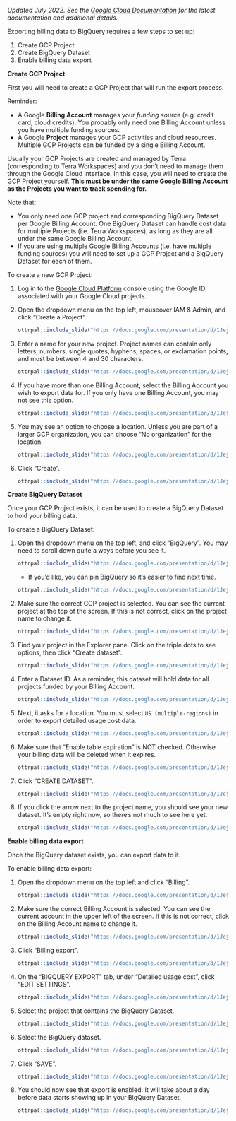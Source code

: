 
*Updated July 2022.  See the [Google Cloud Documentation](https://cloud.google.com/billing/docs/how-to/export-data-bigquery-setup) for the latest documentation and additional details.*

Exporting billing data to BigQuery requires a few steps to set up:

1. Create GCP Project
1. Create BigQuery Dataset
1. Enable billing data export

**Create GCP Project**

First you will need to create a GCP Project that will run the export process.  

::: {.fyi}
Reminder:

- A Google **Billing Account** manages your *funding source* (e.g. credit card, cloud credits).  You probably only need one Billing Account unless you have multiple funding sources.
- A Google **Project** manages your GCP activities and cloud resources.  Multiple GCP Projects can be funded by a single Billing Account.
:::

Usually your GCP Projects are created and managed by Terra (corresponding to Terra Workspaces) and you don't need to manage them through the Google Cloud interface. In this case, you will need to create the GCP Project yourself. **This must be under the same Google Billing Account as the Projects you want to track spending for.**

Note that:

- You only need one GCP project and corresponding BigQuery Dataset per Google Billing Account. One BigQuery Dataset can handle cost data for multiple Projects (i.e. Terra Workspaces), as long as they are all under the same Google Billing Account.
- If you are using multiple Google Billing Accounts (i.e. have multiple funding sources) you will need to set up a GCP Project and a BigQuery Dataset for each of them.


To create a new GCP Project:

1. Log in to the [Google Cloud Platform](https://console.cloud.google.com/) console using the Google ID associated with your Google Cloud projects.

1. Open the dropdown menu on the top left, mouseover IAM & Admin, and click "Create a Project".

    ```r
ottrpal::include_slide("https://docs.google.com/presentation/d/1JejmHJHLTF-eywlZs5GUQXb82FCGM5wIUNrbVKlJcrY/edit#slide=id.g13d748460ee_0_3")
    ```
    
1. Enter a name for your new project.   Project names can contain only letters, numbers, single quotes, hyphens, spaces, or exclamation points, and must be between 4 and 30 characters.

    ```r
ottrpal::include_slide("https://docs.google.com/presentation/d/1JejmHJHLTF-eywlZs5GUQXb82FCGM5wIUNrbVKlJcrY/edit#slide=id.g13d748460ee_0_153")
    ```

1. If you have more than one Billing Account, select the Billing Account you wish to export data for.  If you only have one Billing Account, you may not see this option.

    ```r
ottrpal::include_slide("https://docs.google.com/presentation/d/1JejmHJHLTF-eywlZs5GUQXb82FCGM5wIUNrbVKlJcrY/edit#slide=id.g1405b9d7496_0_21")
    ```

1. You may see an option to choose a location.  Unless you are part of a larger GCP organization, you can choose "No organization" for the location.

    ```r
ottrpal::include_slide("https://docs.google.com/presentation/d/1JejmHJHLTF-eywlZs5GUQXb82FCGM5wIUNrbVKlJcrY/edit#slide=id.g13d748460ee_0_172")
    ```

1. Click "Create".

    ```r
ottrpal::include_slide("https://docs.google.com/presentation/d/1JejmHJHLTF-eywlZs5GUQXb82FCGM5wIUNrbVKlJcrY/edit#slide=id.g13d748460ee_0_166")
    ```


**Create BigQuery Dataset**

Once your GCP Project exists, it can be used to create a BigQuery Dataset to hold your billing data.

To create a BigQuery Dataset:

1. Open the dropdown menu on the top left, and click "BigQuery".  You may need to scroll down quite a ways before you see it.

    ```r
ottrpal::include_slide("https://docs.google.com/presentation/d/1JejmHJHLTF-eywlZs5GUQXb82FCGM5wIUNrbVKlJcrY/edit#slide=id.g13d748460ee_0_183")
    ```

    - If you’d like, you can pin BigQuery so it’s easier to find next time.
    
    ```r
ottrpal::include_slide("https://docs.google.com/presentation/d/1JejmHJHLTF-eywlZs5GUQXb82FCGM5wIUNrbVKlJcrY/edit#slide=id.g13d748460ee_0_189")
    ```

1. Make sure the correct GCP project is selected.  You can see the current project at the top of the screen.  If this is not correct, click on the project name to change it.

    ```r
ottrpal::include_slide("https://docs.google.com/presentation/d/1JejmHJHLTF-eywlZs5GUQXb82FCGM5wIUNrbVKlJcrY/edit#slide=id.g13d748460ee_0_195")
    ```

1. Find your project in the Explorer pane.  Click on the triple dots to see options, then click "Create dataset".

    ```r
ottrpal::include_slide("https://docs.google.com/presentation/d/1JejmHJHLTF-eywlZs5GUQXb82FCGM5wIUNrbVKlJcrY/edit#slide=id.g13d748460ee_0_208")
    ```

1. Enter a Dataset ID.  As a reminder, this dataset will hold data for all projects funded by your Billing Account.

    ```r
ottrpal::include_slide("https://docs.google.com/presentation/d/1JejmHJHLTF-eywlZs5GUQXb82FCGM5wIUNrbVKlJcrY/edit#slide=id.g13d748460ee_0_215")
    ```

1. Next, it asks for a location.  You must select `US (multiple-regions)` in order to export detailed usage cost data.

    ```r
ottrpal::include_slide("https://docs.google.com/presentation/d/1JejmHJHLTF-eywlZs5GUQXb82FCGM5wIUNrbVKlJcrY/edit#slide=id.g13d748460ee_0_221")
    ```

1. Make sure that "Enable table expiration" is NOT checked.  Otherwise your billing data will be deleted when it expires.

    ```r
ottrpal::include_slide("https://docs.google.com/presentation/d/1JejmHJHLTF-eywlZs5GUQXb82FCGM5wIUNrbVKlJcrY/edit#slide=id.g13d748460ee_0_227")
    ```

1. Click "CREATE DATASET".

    ```r
ottrpal::include_slide("https://docs.google.com/presentation/d/1JejmHJHLTF-eywlZs5GUQXb82FCGM5wIUNrbVKlJcrY/edit#slide=id.g13d748460ee_0_233")
    ```

1. If you click the arrow next to the project name, you should see your new dataset.  It's empty right now, so there's not much to see here yet.

    ```r
ottrpal::include_slide("https://docs.google.com/presentation/d/1JejmHJHLTF-eywlZs5GUQXb82FCGM5wIUNrbVKlJcrY/edit#slide=id.g13d748460ee_0_239")
    ```


**Enable billing data export**

Once the BigQuery dataset exists, you can export data to it.

To enable billing data export:

1. Open the dropdown menu on the top left and click "Billing".

    ```r
ottrpal::include_slide("https://docs.google.com/presentation/d/1JejmHJHLTF-eywlZs5GUQXb82FCGM5wIUNrbVKlJcrY/edit#slide=id.g13d748460ee_0_250")
    ```

1. Make sure the correct Billing Account is selected.  You can see the current account in the upper left of the screen.  If this is not correct, click on the Billing Account name to change it.

    ```r
ottrpal::include_slide("https://docs.google.com/presentation/d/1JejmHJHLTF-eywlZs5GUQXb82FCGM5wIUNrbVKlJcrY/edit#slide=id.g13d748460ee_0_245")
    ```

1. Click "Billing export".

    ```r
ottrpal::include_slide("https://docs.google.com/presentation/d/1JejmHJHLTF-eywlZs5GUQXb82FCGM5wIUNrbVKlJcrY/edit#slide=id.g13d748460ee_0_256")
    ```

1. On the "BIGQUERY EXPORT" tab, under "Detailed usage cost", click "EDIT SETTINGS".

    ```r
ottrpal::include_slide("https://docs.google.com/presentation/d/1JejmHJHLTF-eywlZs5GUQXb82FCGM5wIUNrbVKlJcrY/edit#slide=id.g13d748460ee_0_263")
    ```

1. Select the project that contains the BigQuery Dataset.

    ```r
ottrpal::include_slide("https://docs.google.com/presentation/d/1JejmHJHLTF-eywlZs5GUQXb82FCGM5wIUNrbVKlJcrY/edit#slide=id.g13d748460ee_0_270")
    ```

1. Select the BigQuery dataset.

    ```r
ottrpal::include_slide("https://docs.google.com/presentation/d/1JejmHJHLTF-eywlZs5GUQXb82FCGM5wIUNrbVKlJcrY/edit#slide=id.g13d748460ee_0_276")
    ```

1. Click "SAVE".

    ```r
ottrpal::include_slide("https://docs.google.com/presentation/d/1JejmHJHLTF-eywlZs5GUQXb82FCGM5wIUNrbVKlJcrY/edit#slide=id.g13d748460ee_0_282")
    ```

1. You should now see that export is enabled.  It will take about a day before data starts showing up in your BigQuery Dataset.

    ```r
ottrpal::include_slide("https://docs.google.com/presentation/d/1JejmHJHLTF-eywlZs5GUQXb82FCGM5wIUNrbVKlJcrY/edit#slide=id.g13d748460ee_0_290")
    ```

